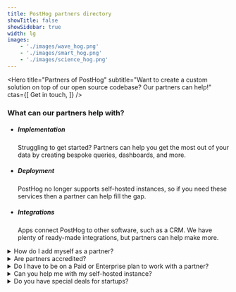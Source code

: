```yaml
---
title: PostHog partners directory
showTitle: false
showSidebar: true
width: lg
images: 
    - './images/wave_hog.png'
    - './images/smart_hog.png'
    - './images/science_hog.png'
---
```



<Hero
    title="Partners of PostHog"
    subtitle="Want to create a custom solution on top of our open source codebase? Our partners can help!"
    ctas={[
        <CallToAction href="/contact-sales">Get in touch</CallToAction>,
    ]}
/>

<section class="my-24 px-5">
  <div class="max-w-screen-2xl mx-auto">
    <h3 class="text-2xl lg:text-3xl m-0 text-center mb-6 sm:mb-16 lg:mb-8">What can our partners help with?</h3>
    <div class="flex justify-center">
      <ul class="m-0 p-0 list-none inline-grid sm:grid-cols-3 lg:grid-cols-3 justify-evenly relative text-center sm:text-left">
        <li class="relative md:max-w-md py-4 md:py-8 pl-4 pr-2 md:px-12 lg:px-8">
          <GatsbyImage image={getImage(props?.images[1])} alt="Startup credit" objectFit="contain" style={{ maxWidth: 150 }} />
          <h5 class="text-xl font-extrabold m-0 pb-1 pr-4">Implementation</h5>
          <p class="m-0 text-[15px]">Struggling to get started? Partners can help you get the most out of your data by creating bespoke queries, dashboards, and more.</p>
        </li>
        <li class="relative md:max-w-md py-4 md:py-8 pl-4 pr-2 md:px-12 lg:px-8">
          <GatsbyImage image={getImage(props?.images[2])} alt="Startup spotlight" objectFit="contain" style={{ maxWidth: 185 }} />
          <h5 class="text-xl font-extrabold m-0 pb-1 pr-4">Deployment</h5>
          <p class="m-0 text-[15px]">PostHog no longer supports self-hosted instances, so if you need these services then a partner can help fill the gap.</p>
        </li>
        <li class="relative md:max-w-md py-4 md:py-8 pl-4 pr-2 md:px-12 lg:px-8">
          <GatsbyImage image={getImage(props?.images[0])} alt="Startup merch" objectFit="contain" style={{ maxWidth: 150 }} />
          <h5 class="text-xl font-extrabold m-0 pb-1 pr-4">Integrations</h5>
          <p class="m-0 text-[15px]">Apps connect PostHog to other software, such as a CRM. We have plenty of ready-made integrations, but partners can help make more.</p>
        </li>
      </ul>
    </div>
  </div>
</section>

<Section title="Our partners" titleSize="sm" size="md">
    <Table />
</Section>

<section class="my-24 px-5">
<div class="max-w-screen-md mx-auto space-y-1">
<details>
<summary>How do I add myself as a partner?</summary>
<p>If you'd like to become a partner, simply <a href="/contact-sales">get in touch</a> and let us know how you intend to work with us. We'll get back to you.</p>
</details>

<details> 
<summary>Are partners accredited?</summary>
<p>No. We don't currently offer any sort of certification or accreditation for partners. We've worked with all of the partners above and believe that they're capable to providing assistance, but we offer no guarantees. </p>
</details>

<details>
<summary>Do I have to be on a Paid or Enterprise plan to work with a partner?</summary>
<p>No, we enforce no such restrictions. You can work with partners using self-hosted, free, or hobby deployments. </p>
</details>

<details>
<summary>Can you help me with my self-hosted instance?</summary>
<p>Unfortunately not. We <a href="/blog/sunsetting-helm-support-posthog">sunset</a> and no longer provide any support for self-hosted deployments. </p>
</details>

<details>
<summary>Do you have special deals for startups?</summary>
<p>Yes! Apply to our <a href="/startups">PostHog for startups program</a> to unlock a wealth of benefits for eligible teams, including over $50,000 in PostHog credit! </p>
</details>
</div>
</section>

